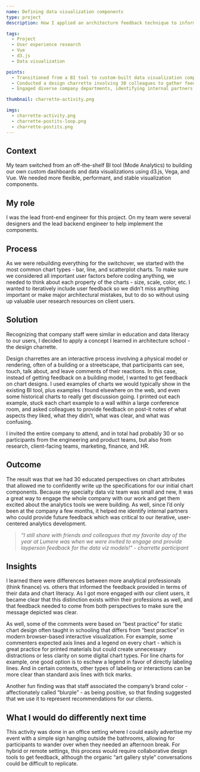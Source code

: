```yaml
---
name: Defining data visualization components
type: project
description: How I applied an architecture feedback technique to inform strong UI design

tags:
  - Project
  - User experience research
  - Vue
  - d3.js
  - Data visualization

points:
  - Transitioned from a BI tool to custom-built data visualization components for more flexibility and stability
  - Conducted a design charrette involving 30 colleagues to gather feedback on chart designs, leading to informed specifications for initial chart components
  - Engaged diverse company departments, identifying internal partners for future feedback and fostering enthusiasm for the new analytics tools

thumbnail: charrette-activity.png

imgs:
  - charrette-activity.png
  - charrette-postits-loop.png
  - charrette-postits.png
---
```


## Context

My team switched from an off-the-shelf BI tool (Mode Analytics) to building our own custom dashboards and data visualizations using d3.js, Vega, and Vue. We needed more flexible, performant, and stable visualization components.

## My role

I was the lead front-end engineer for this project. On my team were several designers and the lead backend engineer to help implement the components.

## Process

As we were rebuilding everything for the switchover, we started with the most common chart types - bar, line, and scatterplot charts. To make sure we considered all important user factors before coding anything, we needed to think about each property of the charts - size, scale, color, etc. I wanted to iteratively include user feedback so we didn’t miss anything important or make major architectural mistakes, but to do so without using up valuable user research resources on client users.

## Solution

Recognizing that company staff were similar in education and data literacy to our users, I decided to apply a concept I learned in architecture school - the design charrette.

Design charrettes are an interactive process involving a physical model or rendering, often of a building or a streetscape, that participants can see, touch, talk about, and leave comments of their reactions. In this case, instead of getting feedback on a building model, I wanted to get feedback on chart designs. I used examples of charts we would typically show in the existing BI tool, plus examples I found elsewhere on the web, and even some historical charts to really get discussion going. I printed out each example, stuck each chart example to a wall within a large conference room, and asked colleagues to provide feedback on post-it notes of what aspects they liked, what they didn’t, what was clear, and what was confusing.

I invited the entire company to attend, and in total had probably 30 or so participants from the engineering and product teams, but also from research, client-facing teams, marketing, finance, and HR.

## Outcome

The result was that we had 30 educated perspectives on chart attributes that allowed me to confidently write up the specifications for our initial chart components. Because my specialty data viz team was small and new, it was a great way to engage the whole company with our work and get them excited about the analytics tools we were building. As well, since I’d only been at the company a few months, it helped me identify internal partners who could provide future feedback which was critical to our iterative, user-centered analytics development.

<blockquote>
  <i>
    “I still share with friends and colleagues that my favorite day of the year at Lumere was when we were invited to engage and provide layperson feedback for the data viz models!” - charrette participant
  </i>
</blockquote>

## Insights

I learned there were differences between more analytical professionals (think finance) vs. others that informed the feedback provided in terms of their data and chart literacy. As I got more engaged with our client users, it became clear that this distinction exists within their professions as well, and that feedback needed to come from both perspectives to make sure the message depicted was clear.

As well, some of the comments were based on “best practice” for static chart design often taught in schooling that differs from “best practice” in modern browser-based interactive visualization. For example, some commenters expected axis lines and a legend on every chart - which is great practice for printed materials but could create unnecessary distractions or less clarity on some digital chart types. For line charts for example, one good option is to eschew a legend in favor of directly labeling lines. And in certain contexts, other types of labeling or interactions can be more clear than standard axis lines with tick marks.

Another fun finding was that staff associated the company’s brand color - affectionately called “blurple” - as being positive, so that finding suggested that we use it to represent recommendations for our clients.

## What I would do differently next time

This activity was done in an office setting where I could easily advertise my event with a simple sign hanging outside the bathrooms, allowing for participants to wander over when they needed an afternoon break. For hybrid or remote settings, this process would require collaborative design tools to get feedback, although the organic “art gallery style” conversations could be difficult to replicate.
